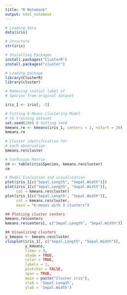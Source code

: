 ```yaml
---
title: "R Notebook"
output: html_notebook
---
```

```r
# Loading data 
data(iris) 

# Structure 
str(iris)
```


```r
# Installing Packages 
install.packages("ClusterR") 
install.packages("cluster")
```


```r
# Loading package 
library(ClusterR) 
library(cluster) 
```
```r
# Removing initial label of  
# Species from original dataset
```


```r
iris_1 <- iris[, -5] 
```

```r
# Fitting K-Means clustering Model  
# to training dataset 
set.seed(240) # Setting seed 
kmeans.re <- kmeans(iris_1, centers = 3, nstart = 20) 
kmeans.re 
  
# Cluster identification for  
# each observation 
kmeans.re$cluster 
```
```r
# Confusion Matrix 
cm <- table(iris$Species, kmeans.re$cluster) 
cm 
```

```r
# Model Evaluation and visualization 
plot(iris_1[c("Sepal.Length", "Sepal.Width")]) 
plot(iris_1[c("Sepal.Length", "Sepal.Width")],  
     col = kmeans.re$cluster) 
plot(iris_1[c("Sepal.Length", "Sepal.Width")],  
     col = kmeans.re$cluster,  
     main = "K-means with 3 clusters") 
```
```r
## Plotiing cluster centers 
kmeans.re$centers 
kmeans.re$centers[, c("Sepal.Length", "Sepal.Width")] 
```

```r
## Visualizing clusters 
y_kmeans <- kmeans.re$cluster 
clusplot(iris_1[, c("Sepal.Length", "Sepal.Width")], 
         y_kmeans, 
         lines = 0, 
         shade = TRUE, 
         color = TRUE, 
         labels = 2, 
         plotchar = FALSE, 
         span = TRUE, 
         main = paste("Cluster iris"), 
         xlab = 'Sepal.Length', 
         ylab = 'Sepal.Width') 
```

